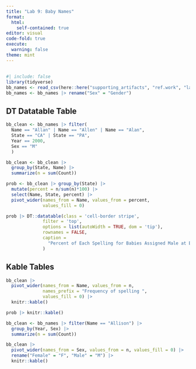 ```yaml
---
title: "Lab 9: Baby Names"
format: 
  html:
    self-contained: true
editor: visual
code-fold: true
execute: 
  warning: false
theme: mint
---
```


## 

```r
#| include: false
library(tidyverse)
bb_names <- read_csv(here::here("supporting_artifacts", "ref.work", "lab9", "StateNames_A.csv"))
bb_names <- bb_names |> rename("Sex" = "Gender")
```

## DT Datatable Table

```r
bb_clean <- bb_names |> filter(
  Name == "Allan" | Name == "Allen" | Name == "Alan",
  State == "CA" | State == "PA",
  Year == 2000,
  Sex == "M"
  )

bb_clean <- bb_clean |> 
  group_by(State, Name) |> 
  summarize(n = sum(Count))

prob <- bb_clean |> group_by(State) |> 
  mutate(percent = n/sum(n)*100) |> 
  select(Name, State, percent) |> 
  pivot_wider(names_from = Name, values_from = percent,
              values_fill = 0)

prob |> DT::datatable(class = 'cell-border stripe', 
              filter = 'top',
              options = list(autoWidth = TRUE, dom = 'tip'),
              rownames = FALSE,
              caption = 
                "Percent of Each Spelling for Babies Assigned Male at Birth and Born in 2000"
              )
```

## Kable Tables

```r
bb_clean |> 
  pivot_wider(names_from = Name, values_from = n, 
              names_prefix = "Frequency of spelling ",
              values_fill = 0) |> 
  knitr::kable()

prob |> knitr::kable()
```

```r
bb_clean <- bb_names |> filter(Name == "Allison") |> 
  group_by(Year, Sex) |> 
  summarize(n = sum(Count))

bb_clean |>
  pivot_wider(names_from = Sex, values_from = n, values_fill = 0) |> 
  rename("Female" = "F", "Male" = "M") |> 
  knitr::kable()
```

